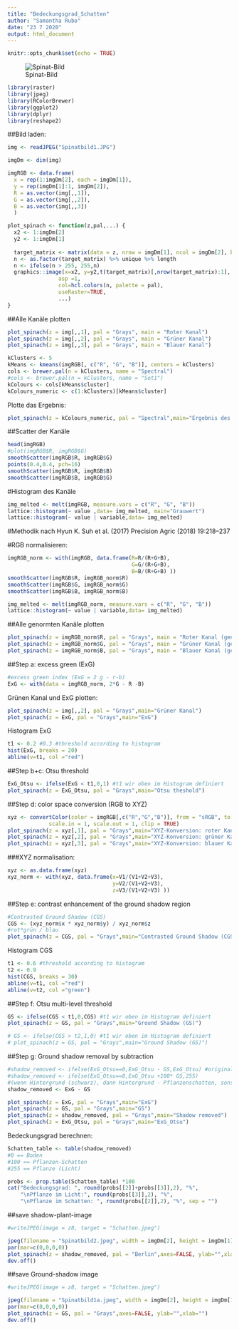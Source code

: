 ```yaml
---
title: "Bedeckungsgrad_Schatten"
author: "Samantha Rubo"
date: "23 7 2020"
output: html_document
---
```


```r
knitr::opts_chunk$set(echo = TRUE)
```

![Spinat-Bild](Spinatbild1.JPG)


```r
library(raster)
library(jpeg)
library(RColorBrewer)
library(ggplot2)
library(dplyr)
library(reshape2)
```

##Bild laden:
```r
img <- readJPEG("Spinatbild1.JPG")

imgDm <- dim(img)

imgRGB <- data.frame(
  x = rep(1:imgDm[2], each = imgDm[1]),
  y = rep(imgDm[1]:1, imgDm[2]),
  R = as.vector(img[,,1]),
  G = as.vector(img[,,2]),
  B = as.vector(img[,,3])
  )
```


```r
plot_spinach <- function(z,pal,...) {
  x2 <- 1:imgDm[2]
  y2 <- 1:imgDm[1]
  
  target_matrix <- matrix(data = z, nrow = imgDm[1], ncol = imgDm[2], byrow = FALSE) 
  n <- as.factor(target_matrix) %>% unique %>% length
  n <- ifelse(n > 255, 255,n)
  graphics::image(x=x2, y=y2,t(target_matrix)[,nrow(target_matrix):1],
                asp =1, 
                col=hcl.colors(n, palette = pal), 
                useRaster=TRUE,
                ...)
}
```

##Alle Kanäle plotten
```r
plot_spinach(z = img[,,1], pal = "Grays", main = "Roter Kanal")
plot_spinach(z = img[,,2], pal = "Grays", main = "Grüner Kanal")
plot_spinach(z = img[,,3], pal = "Grays", main = "Blauer Kanal")
```


```r
kClusters <- 5
kMeans <- kmeans(imgRGB[, c("R", "G", "B")], centers = kClusters)
cols <- brewer.pal(n = kClusters, name = "Spectral")
#cols <- brewer.pal(n = kClusters, name = "Set1")
kColours <- cols[kMeans$cluster]
kColours_numeric <- c(1:kClusters)[kMeans$cluster]
```

Plotte das Ergebnis:
```r
plot_spinach(z = kColours_numeric, pal = "Spectral",main="Ergebnis des Kmeans-Clusterings")

```

##Scatter der Kanäle
```r
head(imgRGB)
#plot(imgRGB$R, imgRGB$G)
smoothScatter(imgRGB$R, imgRGB$G)
points(0.4,0.4, pch=16)
smoothScatter(imgRGB$R, imgRGB$B)
smoothScatter(imgRGB$B, imgRGB$G)
```

#Histogram des Kanäle
```r
img_melted <- melt(imgRGB, measure.vars = c("R", "G", "B"))
lattice::histogram(~ value ,data= img_melted, main="Grauwert")
lattice::histogram(~ value | variable,data= img_melted)
```

#Methodik nach Hyun K. Suh et al. (2017)
Precision Agric (2018) 19:218–237

#RGB normalisieren:
```r
imgRGB_norm <- with(imgRGB, data.frame(R=R/(R+G+B),
                                       G=G/(R+G+B),
                                       B=B/(R+G+B) ))
smoothScatter(imgRGB$R, imgRGB_norm$R)
smoothScatter(imgRGB$G, imgRGB_norm$G)
smoothScatter(imgRGB$B, imgRGB_norm$B)

img_melted <- melt(imgRGB_norm, measure.vars = c("R", "G", "B"))
lattice::histogram(~ value | variable,data= img_melted)
```

##Alle genormten Kanäle plotten
```r
plot_spinach(z = imgRGB_norm$R, pal = "Grays", main = "Roter Kanal (genormt)")
plot_spinach(z = imgRGB_norm$G, pal = "Grays", main = "Grüner Kanal (genormt)")
plot_spinach(z = imgRGB_norm$B, pal = "Grays", main = "Blauer Kanal (genormt)")
```


##Step a: excess green (ExG)
```r
#excess green index (ExG = 2 g - r-b)
ExG <- with(data = imgRGB_norm, 2*G - R -B) 
```

Grünen Kanal und ExG plotten:
```r
plot_spinach(z = img[,,2], pal = "Grays",main="Grüner Kanal")
plot_spinach(z = ExG, pal = "Grays",main="ExG")
```
Histogram ExG
```r
t1 <- 0.2 #0.3 #threshold according to histogram
hist(ExG, breaks = 20)
abline(v=t1, col ="red")
```

##Step b+c: Otsu threshold
```r
ExG_Otsu <- ifelse(ExG < t1,0,1) #t1 wir oben im Histogram definiert
plot_spinach(z = ExG_Otsu, pal = "Grays",main="Otsu theshold")
```

##Step d: color space conversion (RGB to XYZ)
```r
xyz <- convertColor(color = imgRGB[,c("R","G","B")], from = "sRGB", to = "XYZ",
             scale.in = 1, scale.out = 1, clip = TRUE)
plot_spinach(z = xyz[,1], pal = "Grays",main="XYZ-Konversion: roter Kanal")
plot_spinach(z = xyz[,2], pal = "Grays",main="XYZ-Konversion: grüner Kanal")
plot_spinach(z = xyz[,3], pal = "Grays",main="XYZ-Konversion: blauer Kanal")
```


###XYZ normalisation:
```r
xyz <- as.data.frame(xyz)
xyz_norm <- with(xyz, data.frame(x=V1/(V1+V2+V3),
                                 y=V2/(V1+V2+V3),
                                 z=V3/(V1+V2+V3) ))
```



##Step e: contrast enhancement of the ground shadow region
```r
#Contrasted Ground Shadow (CGS)
CGS <- (xyz_norm$x * xyz_norm$y) / xyz_norm$z
#rot*grün / blau
plot_spinach(z = CGS, pal = "Grays",main="Contrasted Ground Shadow (CGS)")
```

Histogram CGS
```r
t1 <- 0.6 #threshold according to histogram
t2 <- 0.9
hist(CGS, breaks = 30)
abline(v=t1, col ="red")
abline(v=t2, col ="green")
```

##Step f: Otsu multi-level threshold
```r
GS <- ifelse(CGS < t1,0,CGS) #t1 wir oben im Histogram definiert
plot_spinach(z = GS, pal = "Grays",main="Ground Shadow (GS)")

# GS <- ifelse(CGS > t2,1,0) #t1 wir oben im Histogram definiert
# plot_spinach(z = GS, pal = "Grays",main="Ground Shadow (GS)")
```



##Step g: Ground shadow removal by subtraction
```r
#shadow_removed <- ifelse(ExG_Otsu==0,ExG_Otsu - GS,ExG_Otsu) #original
#shadow_removed <- ifelse(ExG_Otsu==0,ExG_Otsu +100* GS,255)
#(wenn Hintergrund (schwarz), dann Hintergrund - Pflanzenschatten, sonst weiß)
shadow_removed <- ExG - GS

plot_spinach(z = ExG, pal = "Grays",main="ExG")
plot_spinach(z = GS, pal = "Grays",main="GS")
plot_spinach(z = shadow_removed, pal = "Grays",main="Shadow removed")
plot_spinach(z = ExG_Otsu, pal = "Grays",main="ExG_Otsu")
```

Bedeckungsgrad berechnen:
```r
Schatten_table <- table(shadow_removed)
#0 == Boden
#100 == Pflanzen-Schatten
#255 == Pflanze (Licht)

probs <- prop.table(Schatten_table) *100 
cat("Bedeckungsgrad: ", round(probs[[2]]+probs[[3]],2), "%",
    "\nPflanze im Licht:", round(probs[[3]],2), "%", 
    "\nPflanze im Schatten: ", round(probs[[2]],2), "%", sep = "")

```


##save shadow-plant-image
```r
#writeJPEG(image = z8, target = "Schatten.jpeg")

jpeg(filename = "Spinatbild2.jpeg", width = imgDm[2], height = imgDm[1])
par(mar=c(0,0,0,0))
plot_spinach(z = shadow_removed, pal = "Berlin",axes=FALSE, ylab="",xlab="")
dev.off()
```

##save Ground-shadow image
```r
#writeJPEG(image = z8, target = "Schatten.jpeg")

jpeg(filename = "Spinatbild1a.jpeg", width = imgDm[2], height = imgDm[1])
par(mar=c(0,0,0,0))
plot_spinach(z = GS, pal = "Grays",axes=FALSE, ylab="",xlab="")
dev.off()
```
